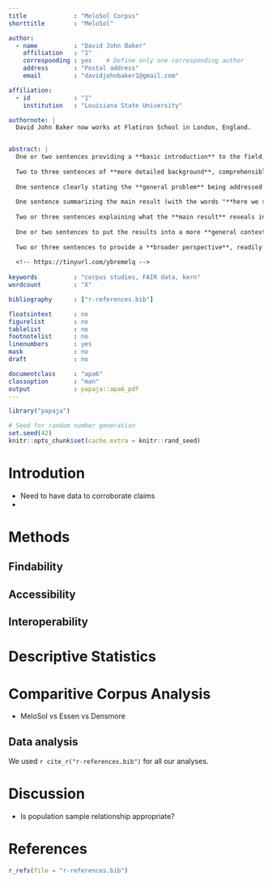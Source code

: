 ```yaml
---
title             : "MeloSol Corpus"
shorttitle        : "MeloSol"

author: 
  - name          : "David John Baker"
    affiliation   : "1"
    corresponding : yes    # Define only one corresponding author
    address       : "Postal address"
    email         : "davidjohnbaker1@gmail.com"

affiliation:
  - id            : "1"
    institution   : "Louisiana State University"

authornote: |
  David John Baker now works at Flatiron School in London, England.


abstract: |
  One or two sentences providing a **basic introduction** to the field,  comprehensible to a scientist in any discipline.
  
  Two to three sentences of **more detailed background**, comprehensible  to scientists in related disciplines.
  
  One sentence clearly stating the **general problem** being addressed by  this particular study.
  
  One sentence summarizing the main result (with the words "**here we show**" or their equivalent).
  
  Two or three sentences explaining what the **main result** reveals in direct comparison to what was thought to be the case previously, or how the  main result adds to previous knowledge.
  
  One or two sentences to put the results into a more **general context**.
  
  Two or three sentences to provide a **broader perspective**, readily comprehensible to a scientist in any discipline.
  
  <!-- https://tinyurl.com/ybremelq -->
  
keywords          : "corpus studies, FAIR data, kern"
wordcount         : "X"

bibliography      : ["r-references.bib"]

floatsintext      : no
figurelist        : no
tablelist         : no
footnotelist      : no
linenumbers       : yes
mask              : no
draft             : no

documentclass     : "apa6"
classoption       : "man"
output            : papaja::apa6_pdf
---
```


```r
library("papaja")
```

```r
# Seed for random number generation
set.seed(42)
knitr::opts_chunk$set(cache.extra = knitr::rand_seed)
```

# Introdution 

* Need to have data to corroborate claims
* 

# Methods

## Findability

## Accessibility

## Interoperability


# Descriptive Statistics 

# Comparitive Corpus Analysis

* MeloSol vs Essen vs Densmore 


## Data analysis
We used `r cite_r("r-references.bib")` for all our analyses.

# Discussion

* Is population sample relationship appropriate? 


\newpage

# References
```r
r_refs(file = "r-references.bib")
```

\begingroup
\setlength{\parindent}{-0.5in}
\setlength{\leftskip}{0.5in}

<div id="refs" custom-style="Bibliography"></div>
\endgroup
